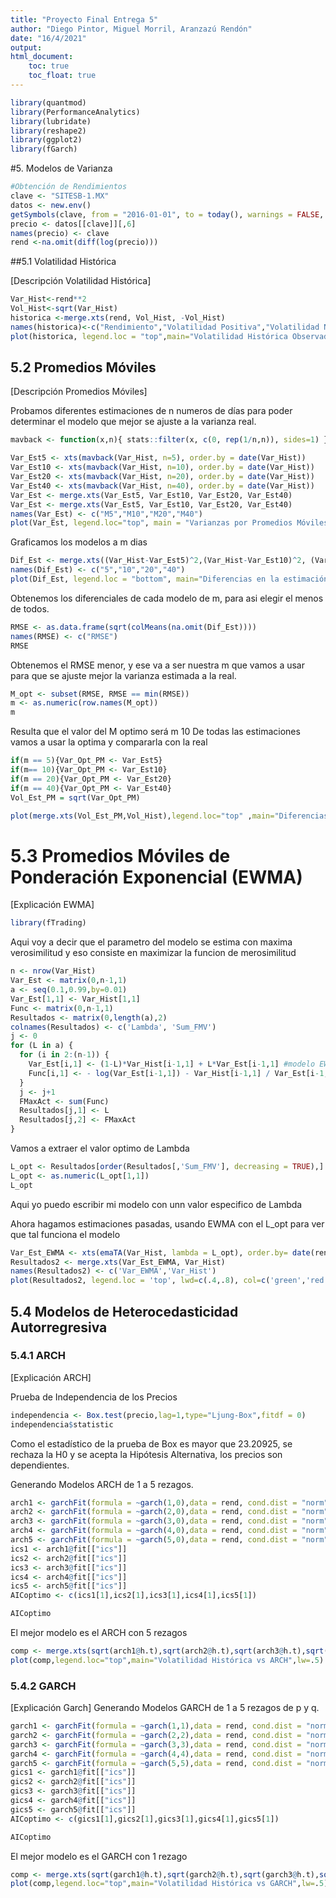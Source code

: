 ---
title: "Proyecto Final Entrega 5"
author: "Diego Pintor, Miguel Morril, Aranzazú Rendón"
date: "16/4/2021"
output: 
html_document:
    toc: true
    toc_float: true
---
```{r, include=FALSE}
library(quantmod)
library(PerformanceAnalytics)
library(lubridate)
library(reshape2)
library(ggplot2)
library(fGarch)
```
#5. Modelos de Varianza

```{r, include=FALSE}
#Obtención de Rendimientos
clave <- "SITESB-1.MX"
datos <- new.env()
getSymbols(clave, from = "2016-01-01", to = today(), warnings = FALSE, env = datos)
precio <- datos[[clave]][,6] 
names(precio) <- clave
rend <-na.omit(diff(log(precio)))
```
##5.1 Volatilidad Histórica

[Descripción Volatilidad Histórica]

```{r}
Var_Hist<-rend**2
Vol_Hist<-sqrt(Var_Hist)
historica <-merge.xts(rend, Vol_Hist, -Vol_Hist)
names(historica)<-c("Rendimiento","Volatilidad Positiva","Volatilidad Negativa")
plot(historica, legend.loc = "top",main="Volatilidad Histórica Observada", lwd=.5)
```

## 5.2 Promedios Móviles
[Descripción Promedios Móviles]

Probamos diferentes estimaciones de n numeros de días para poder determinar el modelo que mejor se ajuste a la varianza real.

```{r}
mavback <- function(x,n){ stats::filter(x, c(0, rep(1/n,n)), sides=1) }
```

```{r}
Var_Est5 <- xts(mavback(Var_Hist, n=5), order.by = date(Var_Hist))
Var_Est10 <- xts(mavback(Var_Hist, n=10), order.by = date(Var_Hist)) 
Var_Est20 <- xts(mavback(Var_Hist, n=20), order.by = date(Var_Hist)) 
Var_Est40 <- xts(mavback(Var_Hist, n=40), order.by = date(Var_Hist)) 
Var_Est <- merge.xts(Var_Est5, Var_Est10, Var_Est20, Var_Est40) 
Var_Est <- merge.xts(Var_Est5, Var_Est10, Var_Est20, Var_Est40) 
names(Var_Est) <- c("M5","M10","M20","M40")
plot(Var_Est, legend.loc="top", main = "Varianzas por Promedios Móviles", lwd=.5)
```

Graficamos los modelos a m dias 

```{r echo=FALSE}
Dif_Est <- merge.xts((Var_Hist-Var_Est5)^2,(Var_Hist-Var_Est10)^2, (Var_Hist-Var_Est20)^2, (Var_Hist-Var_Est40)^2)
names(Dif_Est) <- c("5","10","20","40")
plot(Dif_Est, legend.loc = "bottom", main="Diferencias en la estimación", lwd=.5)
```

Obtenemos los diferenciales de cada modelo de m, para asi elegir el menos de todos.

```{r echo=FALSE}
RMSE <- as.data.frame(sqrt(colMeans(na.omit(Dif_Est))))
names(RMSE) <- c("RMSE")
RMSE
```

Obtenemos el RMSE menor, y ese va a ser nuestra m que vamos a usar para que se ajuste mejor la varianza estimada a la real.

```{r echo=FALSE}
M_opt <- subset(RMSE, RMSE == min(RMSE))
m <- as.numeric(row.names(M_opt))
m
```

Resulta que el valor del M optimo será m 10
De todas las estimaciones vamos a usar la optima y compararla con la real

```{r echo=FALSE}
if(m == 5){Var_Opt_PM <- Var_Est5}
if(m== 10){Var_Opt_PM <- Var_Est10}
if(m == 20){Var_Opt_PM <- Var_Est20}
if(m == 40){Var_Opt_PM <- Var_Est40}
Vol_Est_PM = sqrt(Var_Opt_PM)
```

```{r}
plot(merge.xts(Vol_Est_PM,Vol_Hist),legend.loc="top" ,main="Diferencias en la estimación", lwd=.5)

```

# 5.3 Promedios Móviles de Ponderación Exponencial (EWMA)
[Explicación EWMA]

```{r,include=FALSE}
library(fTrading)
```


Aqui voy a decir que el parametro del modelo se estima con maxima verosimilitud y eso consiste en maximizar la funcion de merosimilitud 

```{r}
n <- nrow(Var_Hist)
Var_Est <- matrix(0,n-1,1)
a <- seq(0.1,0.99,by=0.01)
Var_Est[1,1] <- Var_Hist[1,1]
Func <- matrix(0,n-1,1)
Resultados <- matrix(0,length(a),2)
colnames(Resultados) <- c('Lambda', 'Sum_FMV')
j <- 0
for (L in a) {
  for (i in 2:(n-1)) {
    Var_Est[i,1] <- (1-L)*Var_Hist[i-1,1] + L*Var_Est[i-1,1] #modelo EWMA 
    Func[i,1] <- - log(Var_Est[i-1,1]) - Var_Hist[i-1,1] / Var_Est[i-1,1]
  }
  j <- j+1
  FMaxAct <- sum(Func)
  Resultados[j,1] <- L
  Resultados[j,2] <- FMaxAct
}
```

Vamos a extraer el valor optimo de Lambda

```{r}
L_opt <- Resultados[order(Resultados[,'Sum_FMV'], decreasing = TRUE),]
L_opt <- as.numeric(L_opt[1,1])
L_opt
```
Aqui yo puedo escribir mi modelo con unn valor especifico de Lambda

Ahora hagamos estimaciones pasadas, usando EWMA con el L_opt para ver que tal funciona el modelo

```{r}
Var_Est_EWMA <- xts(emaTA(Var_Hist, lambda = L_opt), order.by= date(rend))
Resultados2 <- merge.xts(Var_Est_EWMA, Var_Hist)
names(Resultados2) <- c('Var_EWMA','Var_Hist')
plot(Resultados2, legend.loc = 'top', lwd=c(.4,.8), col=c('green','red'))
```
## 5.4 Modelos de Heterocedasticidad Autorregresiva
### 5.4.1 ARCH

[Explicación ARCH]

Prueba de Independencia de los Precios
```{r}
independencia <- Box.test(precio,lag=1,type="Ljung-Box",fitdf = 0)
independencia$statistic
```
Como el estadístico de la prueba de Box es mayor que 23.20925, se rechaza la H0 y se acepta la Hipótesis Alternativa, los precios son dependientes.

Generando Modelos ARCH de 1 a 5 rezagos.
```{r, include=FALSE}
arch1 <- garchFit(formula = ~garch(1,0),data = rend, cond.dist = "norm")
arch2 <- garchFit(formula = ~garch(2,0),data = rend, cond.dist = "norm")
arch3 <- garchFit(formula = ~garch(3,0),data = rend, cond.dist = "norm")
arch4 <- garchFit(formula = ~garch(4,0),data = rend, cond.dist = "norm")
arch5 <- garchFit(formula = ~garch(5,0),data = rend, cond.dist = "norm")
ics1 <- arch1@fit[["ics"]]
ics2 <- arch2@fit[["ics"]]
ics3 <- arch3@fit[["ics"]]
ics4 <- arch4@fit[["ics"]]
ics5 <- arch5@fit[["ics"]]
AICoptimo <- c(ics1[1],ics2[1],ics3[1],ics4[1],ics5[1])
```
```{r}
AICoptimo
```
El mejor modelo es el ARCH con 5 rezagos

```{r}

comp <- merge.xts(sqrt(arch1@h.t),sqrt(arch2@h.t),sqrt(arch3@h.t),sqrt(arch4@h.t),sqrt(arch5@h.t),Vol_Hist,names(c("ARCH 5","Volatilidad Histórica")))
plot(comp,legend.loc="top",main="Volatilidad Histórica vs ARCH",lw=.5)
```

### 5.4.2 GARCH

[Explicación Garch]
Generando Modelos GARCH de 1 a 5 rezagos de p y q.
```{r, include=FALSE}
garch1 <- garchFit(formula = ~garch(1,1),data = rend, cond.dist = "norm")
garch2 <- garchFit(formula = ~garch(2,2),data = rend, cond.dist = "norm")
garch3 <- garchFit(formula = ~garch(3,3),data = rend, cond.dist = "norm")
garch4 <- garchFit(formula = ~garch(4,4),data = rend, cond.dist = "norm")
garch5 <- garchFit(formula = ~garch(5,5),data = rend, cond.dist = "norm")
gics1 <- garch1@fit[["ics"]]
gics2 <- garch2@fit[["ics"]]
gics3 <- garch3@fit[["ics"]]
gics4 <- garch4@fit[["ics"]]
gics5 <- garch5@fit[["ics"]]
AICoptimo <- c(gics1[1],gics2[1],gics3[1],gics4[1],gics5[1])
```
```{r}
AICoptimo
```
El mejor modelo es el GARCH con 1 rezago

```{r}

comp <- merge.xts(sqrt(garch1@h.t),sqrt(garch2@h.t),sqrt(garch3@h.t),sqrt(garch4@h.t),sqrt(garch5@h.t),Vol_Hist,names(c("ARCH 5","Volatilidad Histórica")))
plot(comp,legend.loc="top",main="Volatilidad Histórica vs GARCH",lw=.5)
```
  